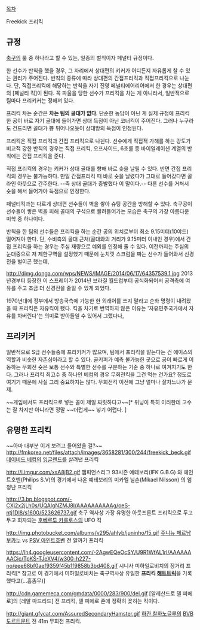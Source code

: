 [[목차]]

Freekick
프리킥

== 규정 ==
[[축구]]의 룰 중 하나라고 할 수 있는, 일종의 벌칙이자 페널티 규정이다.

한 선수가 반칙을 했을 경우, 그 자리에서 상대편의 키커가 어디든지 자유롭게 찰 수 있는 권리가 주어진다. 반칙의 종류에 따라 상대편의 간접프리킥과 직접프리킥으로 나눈다. 단, 직접프리킥에 해당하는 반칙을 자기 진영 페널티에어리어에서 한 경우는 상대편의 [페널티 킥]이 된다. 꼭 파울을 당한 선수가 프리킥을 차는 게 아니라서, 일반적으로 팀마다 프리키커는 정해져 있다.

프리킥 차는 순간은 '''차는 팀의 골대가 없다'''. 단순한 농담이 아닌 게 실제 규정에 프리킥 한 공이 바로 자기 골대에 들어가면 상대 득점이 아닌 코너킥이 주어진다. 그러나 누구라도 건드리면 골대가 뿅 튀어나오듯이 상대방의 득점이 인정된다.

프리킥은 직접 프리킥과 간접 프리킥으로 나뉜다. 선수에게 직접적 가해를 하는 강도가 비교적 강한 반칙의 경우는 직접 프리킥, 오프사이드, 6초룰 등 바이얼레이션 계열의 반칙에는 간접 프리킥을 준다.

직접 프리킥의 경우는 키커가 상대 골대를 향해 바로 슛을 날릴 수 있다. 반면 간접 프리킥의 경우는 불가능하다. 만일 간접프리킥 때 바로 슛을 날렸다가 그대로 들어갔다면 골라인 아웃으로 간주한다. --즉 상대 골대가 증발했다 이 말이다.-- 다른 선수를 거쳐서 슛을 해서 들어가야 득점으로 인정한다.

패널티킥과는 다르게 상대편 선수들이 벽을 쌓아 슈팅 공간을 방해할 수 있다. 축구공이 선수들이 쌓은 벽을 피해 골대의 구석으로 빨려들어가는 모습은 축구의 가장 아름다운 미학 중 하나이다.

반칙을 한 팀의 선수들은 프리킥을 하는 순간 공의 위치로부터 최소 9.15미터(10야드) 떨어져야 한다. 단, 수비측의 골대 근처(골대와의 거리가 9.15미터 이내인 경우)에서 간접 프리킥을 하는 경우는 주심 재량으로 예외를 인정해 줄 수 있다. 이전까지는 주심의 눈대중으로 저 제한구역을 설정했기 때문에 눈치껏 스크럼을 짜는 선수가 들어와서 신경전을 벌이곤 했는데,

http://dimg.donga.com/wps/NEWS/IMAGE/2014/06/17/64357539.1.jpg
2013년경부터 등장한 이 스프레이가 2014년 브라질 월드컵부터 공식화되어서 공격측에 여유를 주고 조금 더 신경전을 줄일 수 있게 되었다.

1970년대에 정부에서 방송국측에 가능한 한 외래어를 쓰지 말라고 순화 명령이 내려왔을 때 프리킥은 자유킥이 됐다. 킥을 차기로 번역하지 않은 이유는 '자유민주국가에서 자유를 차버린다'는 의미로 받아들일 수 있어서 그랬다나,

== 프리키커 ==
일반적으로 S급 선수들중에 프리키커가 많으며, 팀에서 프리킥을 맡는다는 건 에이스의 역할과 비슷한 자존심이라고 할 수 있다. 골키퍼가 예측 불가능한 곳으로 공이 빠르게 이동하는 무회전 슛은 보통 선수와 특별한 선수를 구분하는 기준 중 하나로 여겨지기도 한다. 그러나 프리킥 최고수 중 하나인 베컴의 경우 무회전킥을 그건 먹는 건가요? 정도로 여기기 때문에 사실 그리 중요하지는 않다. 무회전킥 이전에 그냥 얼마나 잘차느냐가 문제.

~~게임에서도 프리킥으로 넣는 골이 제일 짜릿하다고~~[* 위닝이 특히 이러한데 고수는 잘 차지만 아니라면 정말 ~~더럽게~~ 넣기 어렵다. ]    

== 유명한 프리킥 ==
~~아마 대부분 이거 보려고 들어왔을 걸?~~
http://fmkorea.net/files/attach/images/3658281/300/244/freekick_beck.gif
[[데이비드 베컴]]의 [[잉글랜드]]를 살려낸 프리킥

http://i.imgur.com/xsA8jB2.gif
챔피언스리그 93시즌 예테보리(IFK G.B.G) 와 에인트호벤(Philips S.V)의 경기에서 나온 예테보리의 미카엘 닐손(Mikael Nilsson) 의 엄청난 프리킥

http://3.bp.blogspot.com/-CXj2x2jLh0s/UQAlgNZMJ8I/AAAAAAAAAAg/oeS-ntj1Dl8/s1600/523626737.gif
축구 역사상 가장 유명한 아웃프론트 프리킥으로 두고두고 회자되는 [[호베르투 카를로스]]의 UFO 킥

http://img.photobucket.com/albums/v295/ahlyb/juninho/15.gif
[[주니뉴 페르남부카누]] vs [[PSV 아인트호벤]] 전 알까기 프리킥

https://lh4.googleusercontent.com/-2AgwEQeOcSY/U9R1WfAL1rI/AAAAAAAACic/TpKS-TJeXV4/w300-h227-no/eee68bf0aef9359f45b1f9858b3bd408.gif
시니사 미하일로비치의 장거리 프리킥[* 참고로 이 경기에서 미하일로비치는 축구역사상 유일한 '''프리킥 [[해트트릭]]'''을 기록했다고(...흠좀무)]

http://cdn.gamemeca.com/gmdata/0000/283/900/del.gif
[알레산드로 델 피에로]의 [레알 마드리드] 전 프리킥, 델 피에로 존에 정확히 꽂히는 킥이다.

http://giant.gfycat.com/AssuredSecondaryHamster.gif
[[하칸 찰하노글루]]의 [[BVB 도르트문트]] 전 41m 무회전 프리킥.
